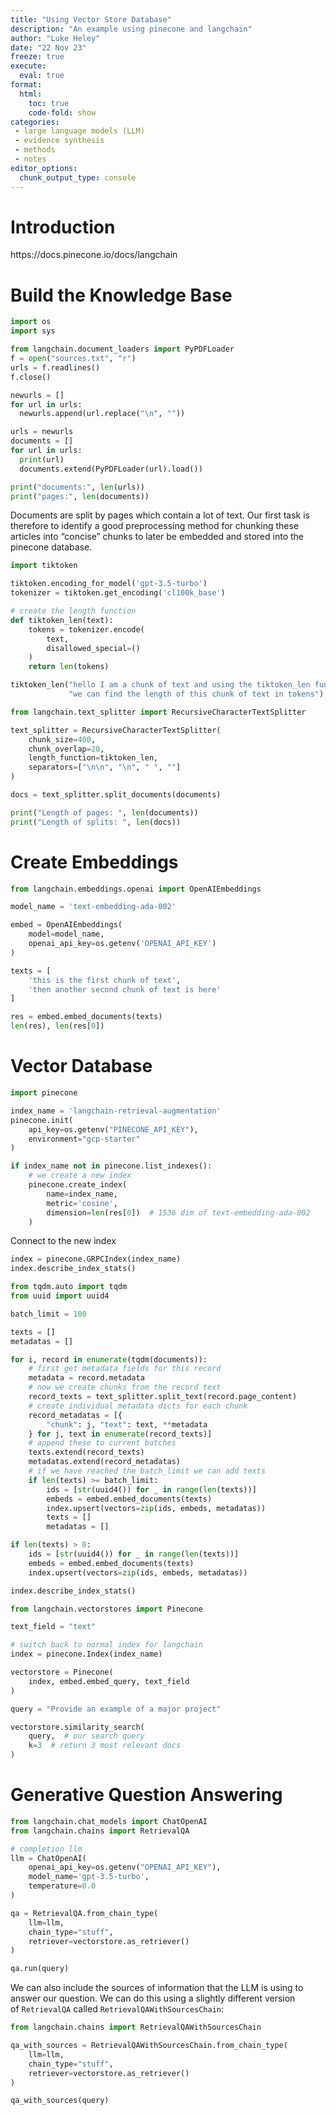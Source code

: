 ```yaml
---
title: "Using Vector Store Database"
description: "An example using pinecone and langchain"
author: "Luke Heley"
date: "22 Nov 23"
freeze: true
execute:
  eval: true
format:
  html:
    toc: true
    code-fold: show
categories:
 - large language models (LLM)
 - evidence synthesis
 - methods
 - notes
editor_options:
  chunk_output_type: console
---
```


# Introduction

https://docs.pinecone.io/docs/langchain

# Build the Knowledge Base

```python
import os
import sys

from langchain.document_loaders import PyPDFLoader
f = open("sources.txt", "r")
urls = f.readlines()
f.close()

newurls = []
for url in urls:
  newurls.append(url.replace("\n", ""))

urls = newurls
documents = []
for url in urls:
  print(url)
  documents.extend(PyPDFLoader(url).load())

print("documents:", len(urls))
print("pages:", len(documents))

```

Documents are split by pages which contain a lot of text. Our first task is therefore to identify a good preprocessing method for chunking these articles into "concise" chunks to later be embedded and stored into the pinecone database.

```python
import tiktoken

tiktoken.encoding_for_model('gpt-3.5-turbo')
tokenizer = tiktoken.get_encoding('cl100k_base')

# create the length function
def tiktoken_len(text):
    tokens = tokenizer.encode(
        text,
        disallowed_special=()
    )
    return len(tokens)

tiktoken_len("hello I am a chunk of text and using the tiktoken_len function "
             "we can find the length of this chunk of text in tokens")

```

```python
from langchain.text_splitter import RecursiveCharacterTextSplitter

text_splitter = RecursiveCharacterTextSplitter(
    chunk_size=400,
    chunk_overlap=20,
    length_function=tiktoken_len,
    separators=["\n\n", "\n", " ", ""]
)

docs = text_splitter.split_documents(documents)

print("Length of pages: ", len(documents))
print("Length of splits: ", len(docs))

```

# Create Embeddings

```python
from langchain.embeddings.openai import OpenAIEmbeddings

model_name = 'text-embedding-ada-002'

embed = OpenAIEmbeddings(
    model=model_name,
    openai_api_key=os.getenv('OPENAI_API_KEY') 
)
```

```python
texts = [
    'this is the first chunk of text',
    'then another second chunk of text is here'
]

res = embed.embed_documents(texts)
len(res), len(res[0])
```

# Vector Database

```python

import pinecone

index_name = 'langchain-retrieval-augmentation'
pinecone.init(
    api_key=os.getenv("PINECONE_API_KEY"),
    environment="gcp-starter"
)

if index_name not in pinecone.list_indexes():
    # we create a new index
    pinecone.create_index(
        name=index_name,
        metric='cosine',
        dimension=len(res[0])  # 1536 dim of text-embedding-ada-002
    )
```

Connect to the new index

```python
index = pinecone.GRPCIndex(index_name)
index.describe_index_stats()
```

```python
from tqdm.auto import tqdm
from uuid import uuid4

batch_limit = 100

texts = []
metadatas = []

for i, record in enumerate(tqdm(documents)):
    # first get metadata fields for this record
    metadata = record.metadata
    # now we create chunks from the record text
    record_texts = text_splitter.split_text(record.page_content)
    # create individual metadata dicts for each chunk
    record_metadatas = [{
        "chunk": j, "text": text, **metadata
    } for j, text in enumerate(record_texts)]
    # append these to current batches
    texts.extend(record_texts)
    metadatas.extend(record_metadatas)
    # if we have reached the batch_limit we can add texts
    if len(texts) >= batch_limit:
        ids = [str(uuid4()) for _ in range(len(texts))]
        embeds = embed.embed_documents(texts)
        index.upsert(vectors=zip(ids, embeds, metadatas))
        texts = []
        metadatas = []

if len(texts) > 0:
    ids = [str(uuid4()) for _ in range(len(texts))]
    embeds = embed.embed_documents(texts)
    index.upsert(vectors=zip(ids, embeds, metadatas))
```

```python
index.describe_index_stats()
```

```python
from langchain.vectorstores import Pinecone

text_field = "text"

# switch back to normal index for langchain
index = pinecone.Index(index_name)

vectorstore = Pinecone(
    index, embed.embed_query, text_field
)
```

```python
query = "Provide an example of a major project"

vectorstore.similarity_search(
    query,  # our search query
    k=3  # return 3 most relevant docs
)
```

# Generative Question Answering

```python
from langchain.chat_models import ChatOpenAI
from langchain.chains import RetrievalQA

# completion llm
llm = ChatOpenAI(
    openai_api_key=os.getenv("OPENAI_API_KEY"),
    model_name='gpt-3.5-turbo',
    temperature=0.0
)

qa = RetrievalQA.from_chain_type(
    llm=llm,
    chain_type="stuff",
    retriever=vectorstore.as_retriever()
)
```

```python
qa.run(query)
```

We can also include the sources of information that the LLM is using to answer our question. We can do this using a slightly different version of `RetrievalQA` called `RetrievalQAWithSourcesChain`:

```python
from langchain.chains import RetrievalQAWithSourcesChain

qa_with_sources = RetrievalQAWithSourcesChain.from_chain_type(
    llm=llm,
    chain_type="stuff",
    retriever=vectorstore.as_retriever()
)

qa_with_sources(query)
```
